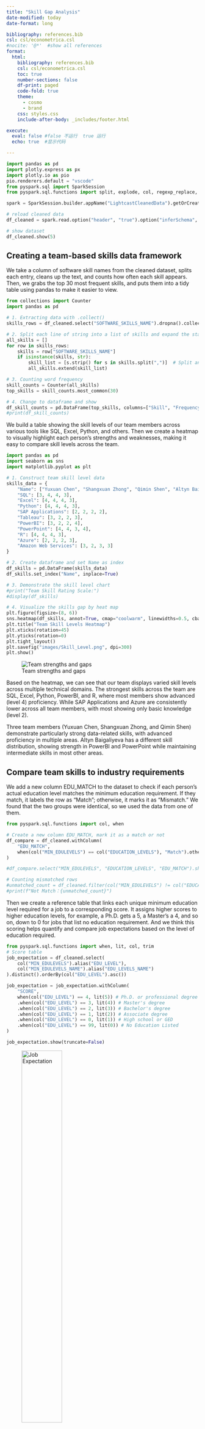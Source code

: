 ```yaml
---
title: "Skill Gap Analysis"
date-modified: today
date-format: long

bibliography: references.bib
csl: csl/econometrica.csl
#nocite: '@*'  #show all references
format: 
  html:
    bibliography: references.bib
    csl: csl/econometrica.csl
    toc: true
    number-sections: false
    df-print: paged
    code-fold: true
    theme:
      - cosmo
      - brand
    css: styles.css
    include-after-body: _includes/footer.html

execute:
  eval: false #false 不运行  true 运行
  echo: true  #显示代码

---
```

```python
import pandas as pd
import plotly.express as px
import plotly.io as pio
pio.renderers.default = "vscode"
from pyspark.sql import SparkSession
from pyspark.sql.functions import split, explode, col, regexp_replace, transform, isnan

spark = SparkSession.builder.appName("LightcastCleanedData").getOrCreate()

# reload cleaned data
df_cleaned = spark.read.option("header", "true").option("inferSchema", "true").option("multiLine","true").csv("data/lightcast_cleaned.csv")

# show dataset
df_cleaned.show(5)
```

## Creating a team-based skills data framework

We take a column of software skill names from the cleaned dataset, splits each entry, cleans up the text, and counts how often each skill appears. Then, we grabs the top 30 most frequent skills,  and puts them into a tidy table using pandas to make it easier to view.

```python
from collections import Counter
import pandas as pd

# 1. Extracting data with .collect()
skills_rows = df_cleaned.select("SOFTWARE_SKILLS_NAME").dropna().collect()

# 2. Split each line of string into a list of skills and expand the statistics
all_skills = []
for row in skills_rows:
    skills = row["SOFTWARE_SKILLS_NAME"] 
    if isinstance(skills, str):  
        skill_list = [s.strip() for s in skills.split(",")]  # Split and remove spaces
        all_skills.extend(skill_list)

# 3. Counting word frequency
skill_counts = Counter(all_skills)
top_skills = skill_counts.most_common(30) 

# 4. Change to dataframe and show
df_skill_counts = pd.DataFrame(top_skills, columns=["Skill", "Frequency"])
#print(df_skill_counts)
```

We build a table showing the skill levels of our team members across various tools like SQL, Excel, Python, and others. Then we create a heatmap to visually highlight each person's strengths and weaknesses, making it easy to compare skill levels across the team. 

```python
import pandas as pd
import seaborn as sns
import matplotlib.pyplot as plt

# 1. Construct team skill level data
skills_data = {
    "Name": ["Yuxuan Chen", "Shangxuan Zhong", "Qimin Shen", "Altyn Baigaliyeva"],
    "SQL": [3, 4, 4, 3],
    "Excel": [4, 4, 4, 3],
    "Python": [4, 4, 4, 3],
    "SAP Applications": [2, 2, 2, 2],
    "Tableau": [3, 2, 2, 3],
    "PowerBI": [3, 2, 2, 4],
    "PowerPoint": [4, 4, 3, 4],
    "R": [4, 4, 4, 3],
    "Azure": [2, 2, 2, 3],
    "Amazon Web Services": [3, 2, 3, 3]
}

# 2. Create dataframe and set Name as index
df_skills = pd.DataFrame(skills_data)
df_skills.set_index("Name", inplace=True)

# 3. Demonstrate the skill level chart
#print("Team Skill Rating Scale:")
#display(df_skills) 

# 4. Visualize the skills gap by heat map
plt.figure(figsize=(8, 6))
sns.heatmap(df_skills, annot=True, cmap="coolwarm", linewidths=0.5, cbar_kws={'label': 'Skill Level'})
plt.title("Team Skill Levels Heatmap")
plt.xticks(rotation=45)  
plt.yticks(rotation=0)
plt.tight_layout()
plt.savefig("images/Skill_Level.png", dpi=300)
plt.show()
```

![Team strengths and gaps](images/Skill_Level.png)

Based on the heatmap, we can see that our team displays varied skill levels across multiple technical domains. The strongest skills across the team are SQL, Excel, Python, PowerBI, and R, where most members show advanced (level 4) proficiency. While SAP Applications and Azure are consistently lower across all team members, with most showing only basic knowledge (level 2). 

Three team members (Yuxuan Chen, Shangxuan Zhong, and Qimin Shen) demonstrate particularly strong data-related skills, with advanced proficiency in multiple areas. Altyn Baigaliyeva has a different skill distribution, showing strength in PowerBI and PowerPoint while maintaining intermediate skills in most other areas.

## Compare team skills to industry requirements

We add a new column EDU_MATCH to the dataset to check if each person's actual education level matches the minimum education requirement. If they match, it labels the row as "Match"; otherwise, it marks it as "Mismatch." We found that the two groups were identical, so we used the data from one of them.

```python
from pyspark.sql.functions import col, when

# Create a new column EDU_MATCH, mark it as a match or not
df_compare = df_cleaned.withColumn(
    "EDU_MATCH",
    when(col("MIN_EDULEVELS") == col("EDUCATION_LEVELS"), "Match").otherwise("Mismatch")
)

#df_compare.select("MIN_EDULEVELS", "EDUCATION_LEVELS", "EDU_MATCH").show(truncate=False)

# Counting mismatched rows
#unmatched_count = df_cleaned.filter(col("MIN_EDULEVELS") != col("EDUCATION_LEVELS")).count()
#print(f"Not Match：{unmatched_count}")

```

Then we create a reference table that links each unique minimum education level required for a job to a corresponding score. It assigns higher scores to higher education levels, for example, a Ph.D. gets a 5, a Master's a 4, and so on, down to 0 for jobs that list no education requirement. And we think this scoring helps quantify and compare job expectations based on the level of education required.

```python
from pyspark.sql.functions import when, lit, col, trim
# Score table
job_expectation = df_cleaned.select(
    col("MIN_EDULEVELS").alias("EDU_LEVEL"),
    col("MIN_EDULEVELS_NAME").alias("EDU_LEVELS_NAME")
).distinct().orderBy(col("EDU_LEVEL").asc())

job_expectation = job_expectation.withColumn(
    "SCORE",
    when(col("EDU_LEVEL") == 4, lit(5)) # Ph.D. or professional degree
    .when(col("EDU_LEVEL") == 3, lit(4)) # Master's degree
    .when(col("EDU_LEVEL") == 2, lit(3)) # Bachelor's degree 
    .when(col("EDU_LEVEL") == 1, lit(2)) # Associate degree
    .when(col("EDU_LEVEL") == 0, lit(1)) # High school or GED
    .when(col("EDU_LEVEL") == 99, lit(0)) # No Education Listed
)

job_expectation.show(truncate=False)
```

![Job Expectation](images/job_expectation.png){width=50%}

We analyze how often each software skill appears in job listings, categorized by the required education level (which we previously converted into scores). First, we join the education score to each job, split the combined skill strings into individual skills, and count how frequently each skill appears at each education score level. Second, we reshape the data so that each skill shows the number of times it appears across all score levels. Finally, we identify the most common score for each skill. If multiple scores tie for the highest count, we will select the lowest one among them—resulting in a "Proficiency_Levels" value that reflects the typical education requirement associated with that skill in the job market.

```python
from pyspark.sql.functions import count, array, struct, sort_array, expr, size, element_at, col, lit, greatest, when

# 1. Export the data 
df_with_score = df_cleaned.join(
    job_expectation.select("EDU_LEVEL", "SCORE"),
    df_cleaned["MIN_EDULEVELS"] == job_expectation["EDU_LEVEL"],
    how="left"
)
df_with_skills = df_with_score.withColumn("Skill", split(col("SOFTWARE_SKILLS_NAME"), ","))
df_exploded = df_with_skills.select(explode("Skill").alias("Skill"), col("SCORE"))
df_exploded = df_exploded.withColumn("Skill", trim(col("Skill")))

# 2. Frequency Statistics by Skill and SCORE
skill_score_counts = df_exploded.groupBy("Skill", "SCORE").agg(count("*").alias("count"))

# 3 Expand pivot to column
from pyspark.sql.functions import sum as _sum

skill_score_pivot = skill_score_counts.groupBy("Skill") \
    .pivot("SCORE", [5, 4, 3, 2, 1, 0]) \
    .agg(_sum("count")) \
    .na.fill(0) 

# 4. Arrays and filters are used to process tied maxima and find the middle score
score_structs = array(
    struct(lit(5).alias("score"), col("5").alias("cnt")),
    struct(lit(4).alias("score"), col("4").alias("cnt")),
    struct(lit(3).alias("score"), col("3").alias("cnt")),
    struct(lit(2).alias("score"), col("2").alias("cnt")),
    struct(lit(1).alias("score"), col("1").alias("cnt")),
    struct(lit(0).alias("score"), col("0").alias("cnt"))
)

skill_score_labeled = skill_score_pivot.withColumn("score_array", score_structs) \
    .withColumn("max_count", greatest(col("5"), col("4"), col("3"), col("2"), col("1"), col("0"))) \
    .withColumn("filtered", expr("filter(score_array, x -> x.cnt = max_count)")) \
    .withColumn("Proficiency_Levels", expr("aggregate(filtered, -1, (acc, x) -> IF(acc = -1 OR x.score < acc, x.score, acc))"))

# 5. Show final results
#skill_score_labeled.select("Skill", "5", "4", "3", "2", "1", "0", "Proficiency_Levels").orderBy("Proficiency_Levels", ascending=False).show(truncate=False)
```

Here we focus on a specific set of software skills that are relevant to our analysis. First, we define a list of target skills we're interested in, such as SQL, Excel, Python, Tableau, and others. Then, we filter our previously processed skill data to only include these selected skills, keeping just the skill names and their associated "Proficiency_Levels". Finally, we sort the result alphabetically by skill name to make it easier to review and compare.

```python
from pyspark.sql.functions import lit

# 1. Define a list of target skills
target_skills = [
    "SQL(ProgrammingLanguage)", "MicrosoftExcel", "Python(ProgrammingLanguage)",
    "SAPApplications", "Tableau(BusinessIntelligenceSoftware)",
    "PowerBI", "MicrosoftPowerPoint", "R(ProgrammingLanguage)",
    "MicrosoftAzure", "AmazonWebServices"
]

# 2. Filter target skills from skill_score_labeled
filtered_skills = skill_score_labeled.filter(col("Skill").isin(target_skills)) \
    .select("Skill", "Proficiency_Levels") \
    .orderBy("Skill")

# 3. Show results
filtered_skills.show(truncate=False)
```

![Filtered Skills](images/filtered_skills.png){width=60%}

Now we are able to evaluate how well our team’s skill levels match up with job market expectations. First, we collect the proficiency scores for a set of target skills from our previous results. Then, we rename the skill labels into a more readable and consistent format for easier comparison. Next, we calculate the skill gap for each team member by subtracting the job-required score from their actual skill level. Here, positive values mean the team exceeds the requirement, while negative values show areas for improvement. Finally, we visualize these gaps using a heatmap, making it easy to spot which skills are strong and which need development across the team.

```python
import pandas as pd
import matplotlib.pyplot as plt
import seaborn as sns

# 1. Build a dictionary of required_levels from filtered_skills with collect
rows = filtered_skills.collect()

# 2. Mapping skill names to a consistent form used by the team
skill_name_map = {
    "SQL(ProgrammingLanguage)": "SQL",
    "MicrosoftExcel": "Excel",
    "Python(ProgrammingLanguage)": "Python",
    "SAPApplications": "SAP Applications",
    "Tableau(BusinessIntelligenceSoftware)": "Tableau",
    "PowerBI": "PowerBI",
    "MicrosoftPowerPoint": "PowerPoint",
    "R(ProgrammingLanguage)": "R",
    "MicrosoftAzure": "Azure",
    "AmazonWebServices": "Amazon Web Services"
}

# 3. Construction of required_levels
required_levels = {
    skill_name_map.get(row["Skill"], row["Skill"]): row["Proficiency_Levels"]
    for row in rows
}

# 4. Calculation of gaps (team skills - job requirements)
df_gap = df_skills.copy()
for skill in df_gap.columns:
    required = required_levels.get(skill, 0)
    df_gap[skill] = df_gap[skill] - required

# 5. Show result with heat map
plt.figure(figsize=(10, 6))
sns.heatmap(
    df_gap,
    annot=True,
    cmap=sns.diverging_palette(10, 130, s=90, l=50, as_cmap=True),  
    # red = insufficient, green = exceeding
    center=0,
    linewidths=0.5,
    cbar_kws={'label': 'Skill Surplus (Team - Required)'}
)
plt.title("Team vs Job Skill Requirements (Heatmap)")
plt.xticks(rotation=45)
plt.yticks(rotation=0)
plt.tight_layout()
plt.savefig("images/Gaps_Between.png", dpi=300)
plt.show()

```

![Gaps between team skill levels and job expectations](images/Gaps_Between.png)

Based on this heatmap, each team member should prioritize different skills to meet market requirements. Yuxuan Chen should focus on improving SAP Applications and Azure skills, which show a -1 deficit. Shangxuan Zhong has many skill gaps, needing development in SAP Applications, Tableau, PowerBI, Azure, and AWS. Qimin Shen similarly needs to improve SAP Applications, Tableau, PowerBI, and Azure. Altyn Baigaliyeva primarily needs to strengthen SAP Applications skills [@quan2023human].

We have searched some information. For SAP training, team members could utilize SAP Learning Hub or LinkedIn Learning's SAP courses. For Azure, Microsoft Learn offers free structured paths and certification preparation. AWS training is available through AWS Skill Builder, while Tableau offers its own learning paths on Tableau Academy.

We think that our team could implement a knowledge-sharing program where members with strengths (indicated by +1) mentor those with deficits. For instance, Altyn's PowerBI expertise could help others, while Shangxuan, Qimin and Yuxuan could lead sessions on data analytics tools like SQL, Python and R. We allagree that, creating collaborative projects that require members to practice weaker skills with support from stronger teammates would accelerate learning[@khan2024exploring].

